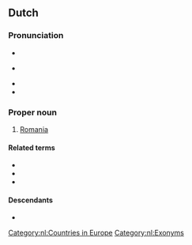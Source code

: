 ==Dutch==
{{wp|lang=nl}}
===Pronunciation===
* {{IPA|nl|/ruˈmeː.ni.(j)ə/}}
* {{a|NL}} {{audio|nl|Nl-Roemenië.ogg|audio}}
* {{hyphenation|nl|Roe|me|nië}}
* {{rhyme|nl|eːniə}}

===Proper noun===
{{nl-proper noun|n}}

# [[Romania]]

====Related terms====
* {{l|nl|Roemeen}}
* {{l|nl|Roemeens}}
* {{l|nl|Roemeense}}

====Descendants====
* {{desc|af|Roemenië}}

[[Category:nl:Countries in Europe]]
[[Category:nl:Exonyms]]